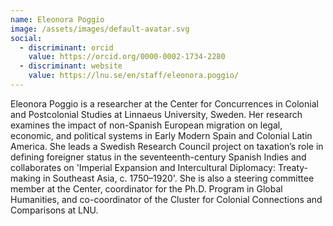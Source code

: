 ```yaml
---
name: Eleonora Poggio
image: /assets/images/default-avatar.svg
social:
  - discriminant: orcid
    value: https://orcid.org/0000-0002-1734-2280
  - discriminant: website
    value: https://lnu.se/en/staff/eleonora.poggio/
---
```

Eleonora Poggio is a researcher at the Center for Concurrences in Colonial and Postcolonial Studies at Linnaeus University, Sweden. Her research examines the impact of non-Spanish European migration on legal, economic, and political systems in Early Modern Spain and Colonial Latin America. She leads a Swedish Research Council project on taxation’s role in defining foreigner status in the seventeenth-century Spanish Indies and collaborates on 'Imperial Expansion and Intercultural Diplomacy: Treaty-making in Southeast Asia, c. 1750–1920'. She is also a steering committee member at the Center, coordinator for the Ph.D. Program in Global Humanities, and co-coordinator of the Cluster for Colonial Connections and Comparisons at LNU.
